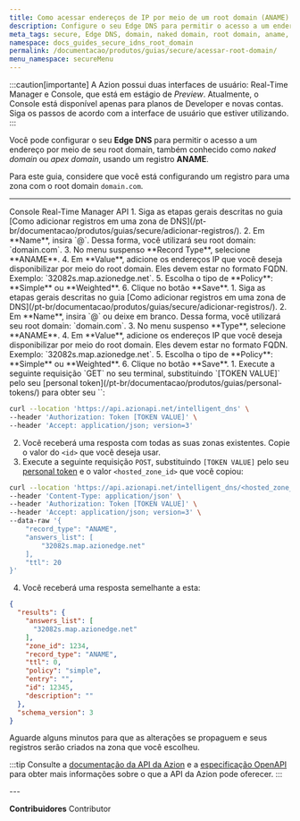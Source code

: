 ```yaml
---
title: Como acessar endereços de IP por meio de um root domain (ANAME)
description: Configure o seu Edge DNS para permitir o acesso a um endereço por meio de seu root domain.
meta_tags: secure, Edge DNS, domain, naked domain, root domain, aname, entry, records
namespace: docs_guides_secure_idns_root_domain
permalink: /documentacao/produtos/guias/secure/acessar-root-domain/
menu_namespace: secureMenu
---
```



:::caution[importante]
A Azion possui duas interfaces de usuário: Real-Time Manager e Console, que está em estágio de *Preview*. Atualmente, o Console está disponível apenas para planos de Developer e novas contas. Siga os passos de acordo com a interface de usuário que estiver utilizando.
:::

Você pode configurar o seu **Edge DNS** para permitir o acesso a um endereço por meio de seu root domain, também conhecido como *naked domain* ou *apex domain*, usando um registro **ANAME**.

Para este guia, considere que você está configurando um registro para uma zona com o root domain `domain.com`.

<LinkButton link="/pt-bt/documentacao/produtos/guias/secure/adicionar-registros/" label="saiba mais sobre adicionar registros" outlined />

---

<Tabs client:visible>
    <Fragment slot="tab.console">Console</Fragment>
    <Fragment slot="tab.rtm">Real-Time Manager</Fragment>
    <Fragment slot="tab.api">API</Fragment>

<Fragment slot="panel.console">
1. Siga as etapas gerais descritas no guia [Como adicionar registros em uma zona de DNS](/pt-br/documentacao/produtos/guias/secure/adicionar-registros/).
2. Em **Name**, insira `@`. Dessa forma, você utilizará seu root domain: `domain.com`.
3. No menu suspenso **Record Type**, selecione **ANAME**.
4. Em **Value**, adicione os endereços IP que você deseja disponibilizar por meio do root domain. Eles devem estar no formato FQDN. Exemplo: `32082s.map.azionedge.net`.
5. Escolha o tipo de **Policy**: **Simple** ou **Weighted**.
6. Clique no botão **Save**.
</Fragment>

<Fragment slot="panel.rtm">
1. Siga as etapas gerais descritas no guia [Como adicionar registros em uma zona de DNS](/pt-br/documentacao/produtos/guias/secure/adicionar-registros/).
2. Em **Name**, insira `@` ou deixe em branco. Dessa forma, você utilizará seu root domain: `domain.com`.
3. No menu suspenso **Type**, selecione **ANAME**.
4. Em **Value**, adicione os endereços IP que você deseja disponibilizar por meio do root domain. Eles devem estar no formato FQDN. Exemplo: `32082s.map.azionedge.net`.
5. Escolha o tipo de **Policy**: **Simple** ou **Weighted**.
6. Clique no botão **Save**.
</Fragment>

<Fragment slot="panel.api">
1. Execute a seguinte requisição `GET` no seu terminal, substituindo `[TOKEN VALUE]` pelo seu [personal token](/pt-br/documentacao/produtos/guias/personal-tokens/) para obter seu `<hosted_zone_id>`:

```bash
curl --location 'https://api.azionapi.net/intelligent_dns' \
--header 'Authorization: Token [TOKEN VALUE]' \
--header 'Accept: application/json; version=3'
```

2. Você receberá uma resposta com todas as suas zonas existentes. Copie o valor do `<id>` que você deseja usar.
3. Execute a seguinte requisição `POST`, substituindo `[TOKEN VALUE]` pelo seu [personal token](/pt-br/documentacao/produtos/guias/personal-tokens/) e o valor `<hosted_zone_id>` que você copiou:

```bash
curl --location 'https://api.azionapi.net/intelligent_dns/<hosted_zone_id>/records' \
--header 'Content-Type: application/json' \
--header 'Authorization: Token [TOKEN VALUE]' \
--header 'Accept: application/json; version=3' \
--data-raw '{
    "record_type": "ANAME",
    "answers_list": [
        "32082s.map.azionedge.net"
    ],
    "ttl": 20
}'
```

4. Você receberá uma resposta semelhante a esta:

```json
{
  "results": {
    "answers_list": [
      "32082s.map.azionedge.net"
    ],
    "zone_id": 1234,
    "record_type": "ANAME",
    "ttl": 0,
    "policy": "simple",
    "entry": "",
    "id": 12345,
    "description": ""
  },
  "schema_version": 3
}
```

Aguarde alguns minutos para que as alterações se propaguem e seus registros serão criados na zona que você escolheu.

:::tip
Consulte a [documentação da API da Azion](https://api.azion.com/) e a [especificação OpenAPI](https://github.com/aziontech/azionapi-openapi/) para obter mais informações sobre o que a API da Azion pode oferecer.
:::
</Fragment>

</Tabs>
---

**Contribuidores** <ContributorList>Contributor</ContributorList>